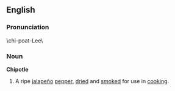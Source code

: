 ==English==

===Pronunciation===
\chi-poat-Lee\

===Noun===
'''Chipotle'''
#A ripe [[jalapeño]] [[pepper]], [[dried]] and [[smoked]] for use in [[cooking]].